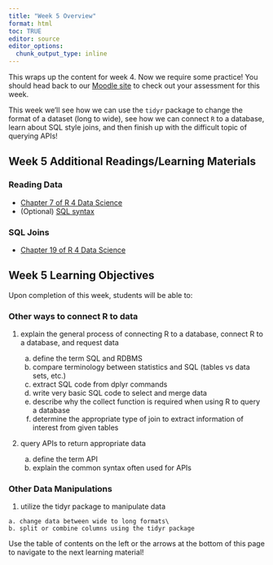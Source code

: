 ```yaml
---
title: "Week 5 Overview"
format: html
toc: TRUE
editor: source
editor_options: 
  chunk_output_type: inline
---
```


This wraps up the content for week 4. Now we require some practice! You should head back to our <a href = "https://wolfware.ncsu.edu/" target = "_blank">Moodle site</a> to check out your assessment for this week.

This week we'll see how we can use the `tidyr` package to change the format of a dataset (long to wide), see how we can connect `R` to a database, learn about SQL style joins, and then finish up with the difficult topic of querying APIs!

## Week 5 Additional Readings/Learning Materials

### Reading Data

- <a href = "https://r4ds.hadley.nz/data-import" target = "_blank">Chapter 7 of R 4 Data Science</a>
- (Optional) <a href = "https://www.w3schools.com/sql/" target = "_blank">SQL syntax</a>

### SQL Joins

- <a href = "https://r4ds.hadley.nz/joins" target = "_blank">Chapter 19 of R 4 Data Science</a>

## Week 5 Learning Objectives

Upon completion of this week, students will be able to:

### Other ways to connect R to data

1. explain the general process of connecting R to a database, connect R to a database, and request data

    a. define the term SQL and RDBMS\
    b. compare terminology between statistics and SQL (tables vs data sets, etc.)\
    c. extract SQL code from dplyr commands\
    d. write very basic SQL code to select and merge data\
    e. describe why the collect function is required when using R to query a database\
    f. determine the appropriate type of join to extract information of interest from given tables

2. query APIs to return appropriate data

    a. define the term API\
    b. explain the common syntax often used for APIs

### Other Data Manipulations

1.   utilize the tidyr package to manipulate data

    a. change data between wide to long formats\
    b. split or combine columns using the tidyr package

Use the table of contents on the left or the arrows at the bottom of this page to navigate to the next learning material!